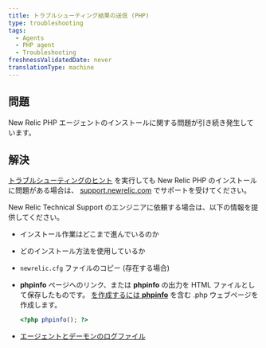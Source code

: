 ```yaml
---
title: トラブルシューティング結果の送信 (PHP)
type: troubleshooting
tags:
  - Agents
  - PHP agent
  - Troubleshooting
freshnessValidatedDate: never
translationType: machine
---
```


## 問題

New Relic PHP エージェントのインストールに関する問題が引き続き発生しています。

## 解決

[トラブルシューティングのヒント](/docs/apm/agents/php-agent/troubleshooting/no-data-appears-php) を実行しても New Relic PHP のインストールに問題がある場合は、 [support.newrelic.com](https://support.newrelic.com) でサポートを受けてください。

New Relic Technical Support のエンジニアに依頼する場合は、以下の情報を提供してください。

* インストール作業はどこまで進んでいるのか

* どのインストール方法を使用しているか

* `newrelic.cfg` ファイルのコピー (存在する場合)

* **phpinfo** ページへのリンク、または **phpinfo** の出力を HTML ファイルとして保存したものです。 [を作成するには **phpinfo**](/docs/php/php-kb-103) を含む .php ウェブページを作成します。

  ```php
  <?php phpinfo(); ?>
  ```

* [エージェントとデーモンのログファイル](/docs/php/php-kb-105)